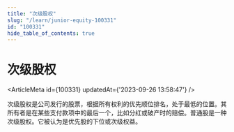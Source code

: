 ```yaml
---
title: "次级股权"
slug: "/learn/junior-equity-100331"
id: "100331"
hide_table_of_contents: true
---
```



# 次级股权

<ArticleMeta id={100331} updatedAt={'2023-09-26 13:58:47'} />
<div className='border-solid border-b border-t-0 my-4 border-[var(--ifm-color-gray-300)]' />

次级股权是公司发行的股票，根据所有权利的优先顺位排名，处于最低的位置。其所有者是在某些支付款项中的最后一个，比如分红或破产时的赔偿。普通股是一种次级股权。它被认为是优先股的下位或次级权益。
